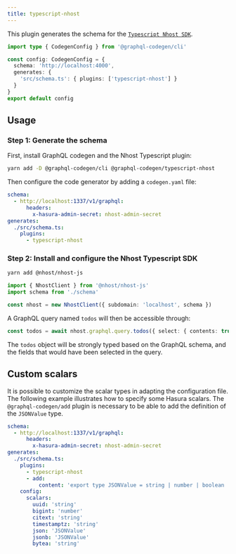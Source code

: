 ```yaml
---
title: typescript-nhost
---
```



<PluginHeader hasOperationsNote />
<PluginApiDocs />

This plugin generates the schema for the [`Typescript Nhost SDK`](https://docs.nhost.io/reference/javascript).

```ts filename="codegen.ts"
import type { CodegenConfig } from '@graphql-codegen/cli'

const config: CodegenConfig = {
  schema: 'http://localhost:4000',
  generates: {
    'src/schema.ts': { plugins: ['typescript-nhost'] }
  }
}
export default config
```

## Usage

### Step 1: Generate the schema

First, install GraphQL codegen and the Nhost Typescript plugin:

```sh
yarn add -D @graphql-codegen/cli @graphql-codegen/typescript-nhost
```

Then configure the code generator by adding a `codegen.yaml` file:

```yaml filename="codegen.yaml"
schema:
  - http://localhost:1337/v1/graphql:
      headers:
        x-hasura-admin-secret: nhost-admin-secret
generates:
  ./src/schema.ts:
    plugins:
      - typescript-nhost
```

### Step 2: Install and configure the Nhost Typescript SDK

```sh
yarn add @nhost/nhost-js
```

```ts filename="src/main.ts"
import { NhostClient } from '@nhost/nhost-js'
import schema from './schema'

const nhost = new NhostClient({ subdomain: 'localhost', schema })
```

A GraphQL query named `todos` will then be accessible through:

```ts
const todos = await nhost.graphql.query.todos({ select: { contents: true } })
```

The `todos` object will be strongly typed based on the GraphQL schema, and the fields that would have been selected in the query.

## Custom scalars

It is possible to customize the scalar types in adapting the configuration file.
The following example illustrates how to specify some Hasura scalars. The `@graphql-codegen/add` plugin is necessary to be able to add the definition of the `JSONValue` type.

```yaml filename="codegen.yaml"
schema:
  - http://localhost:1337/v1/graphql:
      headers:
        x-hasura-admin-secret: nhost-admin-secret
generates:
  ./src/schema.ts:
    plugins:
      - typescript-nhost
      - add:
          content: 'export type JSONValue = string | number | boolean | { [x: string]: JSONValue } | Array<JSONValue>;'
    config:
      scalars:
        uuid: 'string'
        bigint: 'number'
        citext: 'string'
        timestamptz: 'string'
        json: 'JSONValue'
        jsonb: 'JSONValue'
        bytea: 'string'
```
